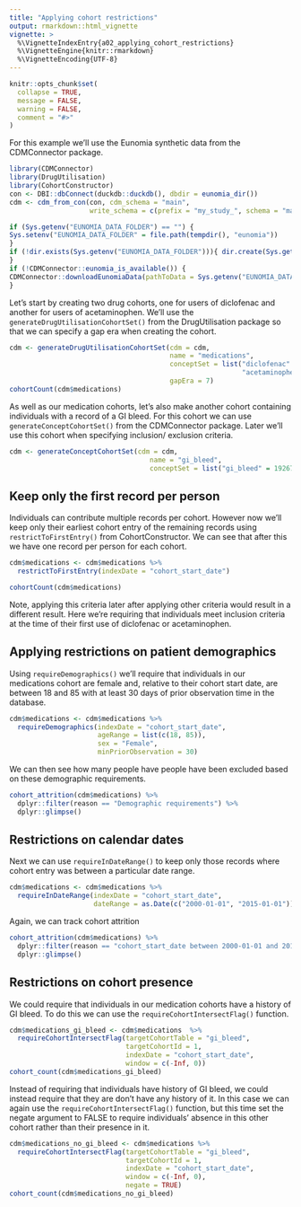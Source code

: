 ```yaml
---
title: "Applying cohort restrictions"
output: rmarkdown::html_vignette
vignette: >
  %\VignetteIndexEntry{a02_applying_cohort_restrictions}
  %\VignetteEngine{knitr::rmarkdown}
  %\VignetteEncoding{UTF-8}
---
```


```r
knitr::opts_chunk$set(
  collapse = TRUE, 
  message = FALSE,
  warning = FALSE,
  comment = "#>"
)
```

For this example we'll use the Eunomia synthetic data from the CDMConnector package.
```r
library(CDMConnector)
library(DrugUtilisation)
library(CohortConstructor)
con <- DBI::dbConnect(duckdb::duckdb(), dbdir = eunomia_dir())
cdm <- cdm_from_con(con, cdm_schema = "main", 
                    write_schema = c(prefix = "my_study_", schema = "main"))
```

```r
if (Sys.getenv("EUNOMIA_DATA_FOLDER") == "") {
Sys.setenv("EUNOMIA_DATA_FOLDER" = file.path(tempdir(), "eunomia"))  
} 
if (!dir.exists(Sys.getenv("EUNOMIA_DATA_FOLDER"))){ dir.create(Sys.getenv("EUNOMIA_DATA_FOLDER"))
}
if (!CDMConnector::eunomia_is_available()) {
CDMConnector::downloadEunomiaData(pathToData = Sys.getenv("EUNOMIA_DATA_FOLDER"))  
}
```

Let's start by creating two drug cohorts, one for users of diclofenac and another for users of acetaminophen. We'll use the `generateDrugUtilisationCohortSet()` from the DrugUtilisation package so that we can specify a gap era when creating the cohort.
```r
cdm <- generateDrugUtilisationCohortSet(cdm = cdm,  
                                        name = "medications",
                                        conceptSet = list("diclofenac" = 1124300,
                                                          "acetaminophen" = 1127433),
                                        gapEra = 7)
cohortCount(cdm$medications)
```

As well as our medication cohorts, let's also make another cohort containing individuals with a record of a GI bleed. For this cohort we can use `generateConceptCohortSet()` from the CDMConnector package. Later we'll use this cohort when specifying inclusion/ exclusion criteria.
```r
cdm <- generateConceptCohortSet(cdm = cdm,  
                                   name = "gi_bleed", 
                                   conceptSet = list("gi_bleed" = 192671))
```

## Keep only the first record per person
Individuals can contribute multiple records per cohort. However now we'll keep only their earliest cohort entry of the remaining records using `restrictToFirstEntry()` from CohortConstructor. We can see that after this we have one record per person for each cohort.
```r
cdm$medications <- cdm$medications %>% 
  restrictToFirstEntry(indexDate = "cohort_start_date")

cohortCount(cdm$medications)
```

Note, applying this criteria later after applying other criteria would result in a different result. Here we're requiring that individuals meet inclusion criteria at the time of their first use of diclofenac or acetaminophen.

## Applying restrictions on patient demographics
Using `requireDemographics()` we'll require that individuals in our medications cohort are female and, relative to their cohort start date, are between 18 and 85 with at least 30 days of prior observation time in the database. 
```r
cdm$medications <- cdm$medications %>% 
  requireDemographics(indexDate = "cohort_start_date", 
                      ageRange = list(c(18, 85)),
                      sex = "Female", 
                      minPriorObservation = 30)
```

We can then see how many people have people have been excluded based on these demographic requirements.
```r
cohort_attrition(cdm$medications) %>% 
  dplyr::filter(reason == "Demographic requirements") %>% 
  dplyr::glimpse()
```


## Restrictions on calendar dates
Next we can use `requireInDateRange()` to keep only those records where cohort entry was between a particular date range.
```r
cdm$medications <- cdm$medications %>% 
  requireInDateRange(indexDate = "cohort_start_date", 
                     dateRange = as.Date(c("2000-01-01", "2015-01-01")))
```

Again, we can track cohort attrition
```r
cohort_attrition(cdm$medications) %>% 
  dplyr::filter(reason == "cohort_start_date between 2000-01-01 and 2015-01-01") %>% 
  dplyr::glimpse()
```


## Restrictions on cohort presence
We could require that individuals in our medication cohorts have a history of GI bleed. To do this we can use the `requireCohortIntersectFlag()` function.

```r
cdm$medications_gi_bleed <- cdm$medications  %>%
  requireCohortIntersectFlag(targetCohortTable = "gi_bleed", 
                             targetCohortId = 1,
                             indexDate = "cohort_start_date", 
                             window = c(-Inf, 0))
cohort_count(cdm$medications_gi_bleed)
```

Instead of requiring that individuals have history of GI bleed, we could instead require that they are don't have any history of it. In this case we can again use the `requireCohortIntersectFlag()` function, but this time set the negate argument to FALSE to require individuals' absence in this other cohort rather than their presence in it.

```r
cdm$medications_no_gi_bleed <- cdm$medications %>%
  requireCohortIntersectFlag(targetCohortTable = "gi_bleed", 
                             targetCohortId = 1,
                             indexDate = "cohort_start_date", 
                             window = c(-Inf, 0), 
                             negate = TRUE)
cohort_count(cdm$medications_no_gi_bleed)
```



